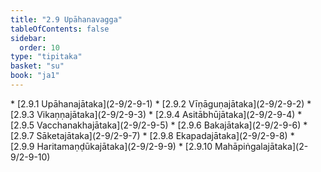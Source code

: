 ```yaml
---
title: "2.9 Upāhanavagga"
tableOfContents: false
sidebar:
  order: 10
type: "tipitaka"
basket: "su"
book: "ja1"
---
```



<DynamicBreadcrumb />



<TableOfContents book="ja1" section="2.9">
* [2.9.1 Upāhanajātaka](2-9/2-9-1)
* [2.9.2 Vīṇāguṇajātaka](2-9/2-9-2)
* [2.9.3 Vikaṇṇajātaka](2-9/2-9-3)
* [2.9.4 Asitābhūjātaka](2-9/2-9-4)
* [2.9.5 Vacchanakhajātaka](2-9/2-9-5)
* [2.9.6 Bakajātaka](2-9/2-9-6)
* [2.9.7 Sāketajātaka](2-9/2-9-7)
* [2.9.8 Ekapadajātaka](2-9/2-9-8)
* [2.9.9 Haritamaṇḍūkajātaka](2-9/2-9-9)
* [2.9.10 Mahāpiṅgalajātaka](2-9/2-9-10)
</TableOfContents>